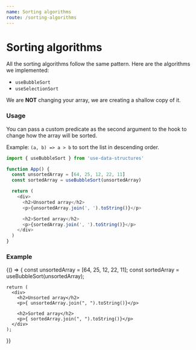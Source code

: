 ```yaml
---
name: Sorting algorithms
route: /sorting-algorithms
---
```



# Sorting algorithms

All the sorting algorithms follow the same pattern. Here are the algorithms we implemented:

- `useBubbleSort`
- `useSelectionSort`

We are **NOT** changing your array, we are creating a shallow copy of it.

### Usage

You can pass a custom predicate as the second argument to the hook to change how the array will be sorted.

Example: `(a, b) => a > b` to sort the list in descending order.

```js
import { useBubbleSort } from 'use-data-structures'

function App() {
  const unsortedArray = [64, 25, 12, 22, 11]
  const sortedArray = useBubbleSort(unsortedArray)

  return (
    <div>
      <h2>Unsorted array</h2>
      <p>{unsortedArray.join(', ').toString()}</p>

      <h2>Sorted array</h2>
      <p>{sortedArray.join(', ').toString()}</p>
    </div>
  )
}
```

### Example

<Playground>
  {() => {
    const unsortedArray = [64, 25, 12, 22, 11];
    const sortedArray = useBubbleSort(unsortedArray);

    return (
      <div>
        <h2>Unsorted array</h2>
        <p>{ unsortedArray.join(", ").toString()}</p>

        <h2>Sorted array</h2>
        <p>{ sortedArray.join(", ").toString()}</p>
      </div>
    );

}}

</Playground>

